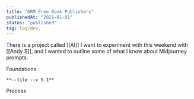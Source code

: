 ```yaml
---
title: "DRM Free Book Publishers"
publishedAt: "2021-01-01"
status: "published"
tag: log/dev,
---
```


There is a project called [[AI]] I want to experiment with this weekend with [[Andy S]], and I wanted to outline some of what I know about Midjourney prompts.

Foundations

```
**--tile --v 5.1**
```

Process

